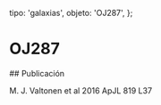 
  tipo: 'galaxias',
  objeto: 'OJ287',
};

# OJ287

<Imagen
  src="registro/oj287medidas.jpg"
/>

<Imagen
  src="registro/oj287_20121200_pulsar.jpg"
  fecha="20121200"
  width={109.5}
  height={105}
/>

## Publicación

<Link
  href="/publicaciones/apjl_819_2_l37.pdf"
  target="_blank"
>
  M. J. Valtonen et al 2016 ApJL 819 L37
</Link>
